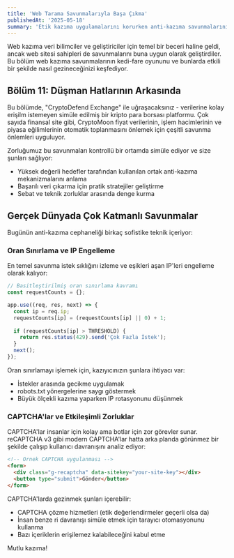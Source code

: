 ```yaml
---
title: 'Web Tarama Savunmalarıyla Başa Çıkma'
publishedAt: '2025-05-18'
summary: 'Etik kazıma uygulamalarını korurken anti-kazıma savunmalarının karmaşık dünyasında nasıl gezineceğinizi öğrenin'
---
```


Web kazıma veri bilimciler ve geliştiriciler için temel bir beceri haline geldi, ancak web sitesi sahipleri de savunmalarını buna uygun olarak geliştirdiler. Bu bölüm web kazıma savunmalarının kedi-fare oyununu ve bunlarda etkili bir şekilde nasıl gezineceğinizi keşfediyor.

## Bölüm 11: Düşman Hatlarının Arkasında

Bu bölümde, "CryptoDefend Exchange" ile uğraşacaksınız - verilerine kolay erişilm istemeyen simüle edilmiş bir kripto para borsası platformu. Çok sayıda finansal site gibi, CryptoMoon fiyat verilerinin, işlem hacimlerinin ve piyasa eğilimlerinin otomatik toplanmasını önlemek için çeşitli savunma önlemleri uyguluyor.

Zorluğumuz bu savunmaları kontrollü bir ortamda simüle ediyor ve size şunları sağlıyor:

- Yüksek değerli hedefler tarafından kullanılan ortak anti-kazıma mekanizmalarını anlama
- Başarılı veri çıkarma için pratik stratejiler geliştirme
- Sebat ve teknik zorluklar arasında denge kurma

## Gerçek Dünyada Çok Katmanlı Savunmalar

Bugünün anti-kazıma cephaneliği birkaç sofistike teknik içeriyor:

### Oran Sınırlama ve IP Engelleme

En temel savunma istek sıklığını izleme ve eşikleri aşan IP'leri engelleme olarak kalıyor:

```javascript
// Basitleştirilmiş oran sınırlama kavramı
const requestCounts = {};

app.use((req, res, next) => {
  const ip = req.ip;
  requestCounts[ip] = (requestCounts[ip] || 0) + 1;
  
  if (requestCounts[ip] > THRESHOLD) {
    return res.status(429).send('Çok Fazla İstek');
  }
  next();
});
```

Oran sınırlamayı işlemek için, kazıyıcınızın şunlara ihtiyacı var:

- İstekler arasında gecikme uygulamak
- robots.txt yönergelerine saygı göstermek
- Büyük ölçekli kazıma yaparken IP rotasyonunu düşünmek

### CAPTCHA'lar ve Etkileşimli Zorluklar

CAPTCHA'lar insanlar için kolay ama botlar için zor görevler sunar. reCAPTCHA v3 gibi modern CAPTCHA'lar hatta arka planda görünmez bir şekilde çalışıp kullanıcı davranışını analiz ediyor:

```html
<!-- Örnek CAPTCHA uygulanması -->
<form>
  <div class="g-recaptcha" data-sitekey="your-site-key"></div>
  <button type="submit">Gönder</button>
</form>
```

CAPTCHA'larda gezinmek şunları içerebilir:

- CAPTCHA çözme hizmetleri (etik değerlendirmeler geçerli olsa da)
- İnsan benze ri davranışı simüle etmek için tarayıcı otomasyonunu kullanma
- Bazı içeriklerin erişilemez kalabileceğini kabul etme

Mutlu kazıma!